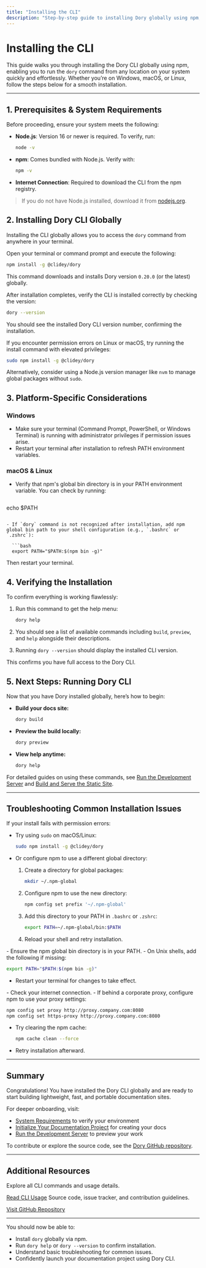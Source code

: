 ```yaml
---
title: "Installing the CLI"
description: "Step-by-step guide to installing Dory globally using npm, with platform-specific notes where needed. Helps users quickly access the `dory` command from anywhere on their system."
---
```


# Installing the CLI

This guide walks you through installing the Dory CLI globally using npm, enabling you to run the `dory` command from any location on your system quickly and effortlessly. Whether you’re on Windows, macOS, or Linux, follow the steps below for a smooth installation.

---

## 1. Prerequisites & System Requirements

Before proceeding, ensure your system meets the following:

- **Node.js**: Version 16 or newer is required. To verify, run:

  ```bash
  node -v
  ```

- **npm**: Comes bundled with Node.js. Verify with:

  ```bash
  npm -v
  ```

- **Internet Connection**: Required to download the CLI from the npm registry.

> If you do not have Node.js installed, download it from [nodejs.org](https://nodejs.org/).


## 2. Installing Dory CLI Globally

Installing the CLI globally allows you to access the `dory` command from anywhere in your terminal.

<Steps>
<Step title="Run npm install command">
Open your terminal or command prompt and execute the following:

```bash
npm install -g @clidey/dory
```

This command downloads and installs Dory version `0.20.0` (or the latest) globally.

</Step>
<Step title="Confirm CLI installation">
After installation completes, verify the CLI is installed correctly by checking the version:

```bash
dory --version
```

You should see the installed Dory CLI version number, confirming the installation.
</Step>
</Steps>

<Note>

If you encounter permission errors on Linux or macOS, try running the install command with elevated privileges:

```bash
sudo npm install -g @clidey/dory
```

Alternatively, consider using a Node.js version manager like `nvm` to manage global packages without `sudo`.
</Note>

## 3. Platform-Specific Considerations

### Windows

- Make sure your terminal (Command Prompt, PowerShell, or Windows Terminal) is running with administrator privileges if permission issues arise.
- Restart your terminal after installation to refresh PATH environment variables.

### macOS & Linux

- Verify that npm's global bin directory is in your PATH environment variable. You can check by running:

  ```bash
echo $PATH
```

- If `dory` command is not recognized after installation, add npm global bin path to your shell configuration (e.g., `.bashrc` or `.zshrc`):

  ```bash
  export PATH="$PATH:$(npm bin -g)"
  ```

  Then restart your terminal.

## 4. Verifying the Installation

To confirm everything is working flawlessly:

1. Run this command to get the help menu:

   ```bash
   dory help
   ```

2. You should see a list of available commands including `build`, `preview`, and `help` alongside their descriptions.

3. Running `dory --version` should display the installed CLI version.

This confirms you have full access to the Dory CLI.

## 5. Next Steps: Running Dory CLI

Now that you have Dory installed globally, here’s how to begin:

- **Build your docs site:**

  ```bash
  dory build
  ```

- **Preview the build locally:**

  ```bash
  dory preview
  ```

- **View help anytime:**

  ```bash
  dory help
  ```

For detailed guides on using these commands, see [Run the Development Server](../first-run-validation/start-development-server) and [Build and Serve the Static Site](../first-run-validation/build-static-site).

---

## Troubleshooting Common Installation Issues

<AccordionGroup title="Common Installation Issues">
<Accordion title="Permission Denied Errors">
If your install fails with permission errors:

- Try using `sudo` on macOS/Linux:

  ```bash
  sudo npm install -g @clidey/dory
  ```

- Or configure npm to use a different global directory:

  1. Create a directory for global packages:

     ```bash
     mkdir ~/.npm-global
     ```

  2. Configure npm to use the new directory:

     ```bash
     npm config set prefix '~/.npm-global'
     ```

  3. Add this directory to your PATH in `.bashrc` or `.zshrc`:

     ```bash
     export PATH=~/.npm-global/bin:$PATH
     ```

  4. Reload your shell and retry installation.
</Accordion>
<Accordion title="Command Not Found After Installation">
- Ensure the npm global bin directory is in your PATH.
- On Unix shells, add the following if missing:

  ```bash
  export PATH="$PATH:$(npm bin -g)"
  ```

- Restart your terminal for changes to take effect.
</Accordion>
<Accordion title="Network or Registry Errors">
- Check your internet connection.
- If behind a corporate proxy, configure npm to use your proxy settings:

  ```bash
  npm config set proxy http://proxy.company.com:8080
  npm config set https-proxy http://proxy.company.com:8080
  ```

- Try clearing the npm cache:

  ```bash
  npm cache clean --force
  ```

- Retry installation afterward.
</Accordion>
</AccordionGroup>

---

## Summary

Congratulations! You have installed the Dory CLI globally and are ready to start building lightweight, fast, and portable documentation sites.

For deeper onboarding, visit:

- [System Requirements](./system-requirements) to verify your environment
- [Initialize Your Documentation Project](../project-setup/create-project) for creating your docs
- [Run the Development Server](../first-run-validation/start-development-server) to preview your work

To contribute or explore the source code, see the [Dory GitHub repository](https://github.com/clidey/dory).


---

## Additional Resources

<CardGroup cols={2}>
<Card title="Dory CLI Reference">
Explore all CLI commands and usage details.

[Read CLI Usage](../../reference/cli-usage)
</Card>
<Card title="Dory Official GitHub">
Source code, issue tracker, and contribution guidelines.

[Visit GitHub Repository](https://github.com/clidey/dory)
</Card>
</CardGroup>


---

<Check>
You should now be able to:

- Install `dory` globally via npm.
- Run `dory help` or `dory --version` to confirm installation.
- Understand basic troubleshooting for common issues.
- Confidently launch your documentation project using Dory CLI.
</Check>
